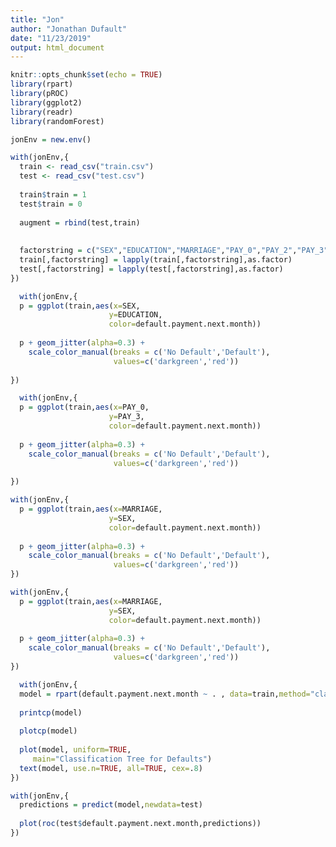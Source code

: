 ```yaml
---
title: "Jon"
author: "Jonathan Dufault"
date: "11/23/2019"
output: html_document
---
```


```r
knitr::opts_chunk$set(echo = TRUE)
library(rpart)
library(pROC)
library(ggplot2)
library(readr)
library(randomForest)

jonEnv = new.env()

with(jonEnv,{
  train <- read_csv("train.csv")
  test <- read_csv("test.csv")
  
  train$train = 1
  test$train = 0
  
  augment = rbind(test,train)
  
  
  factorstring = c("SEX","EDUCATION","MARRIAGE","PAY_0","PAY_2","PAY_3","PAY_4","PAY_5","PAY_6","default.payment.next.month")
  train[,factorstring] = lapply(train[,factorstring],as.factor)
  test[,factorstring] = lapply(test[,factorstring],as.factor)
})
```



```r
  with(jonEnv,{
  p = ggplot(train,aes(x=SEX,  
                      y=EDUCATION, 
                      color=default.payment.next.month))
  
  p + geom_jitter(alpha=0.3) +  
    scale_color_manual(breaks = c('No Default','Default'),
                       values=c('darkgreen','red'))
  
})
```


```r
  with(jonEnv,{
  p = ggplot(train,aes(x=PAY_0,  
                      y=PAY_3, 
                      color=default.payment.next.month))
  
  p + geom_jitter(alpha=0.3) +  
    scale_color_manual(breaks = c('No Default','Default'),
                       values=c('darkgreen','red'))
  
})
```


```r
with(jonEnv,{
  p = ggplot(train,aes(x=MARRIAGE,  
                      y=SEX, 
                      color=default.payment.next.month))
  
  p + geom_jitter(alpha=0.3) +  
    scale_color_manual(breaks = c('No Default','Default'),
                       values=c('darkgreen','red'))
})
```


```r

with(jonEnv,{
  p = ggplot(train,aes(x=MARRIAGE,  
                      y=SEX, 
                      color=default.payment.next.month))
  
  p + geom_jitter(alpha=0.3) +  
    scale_color_manual(breaks = c('No Default','Default'),
                       values=c('darkgreen','red'))
})  
```

```r
  with(jonEnv,{
  model = rpart(default.payment.next.month ~ . , data=train,method="class")
  
  printcp(model)
  
  plotcp(model)
  
  plot(model, uniform=TRUE,
     main="Classification Tree for Defaults")
  text(model, use.n=TRUE, all=TRUE, cex=.8)
})
```



```r
with(jonEnv,{
  predictions = predict(model,newdata=test)
  
  plot(roc(test$default.payment.next.month,predictions))
})
```



